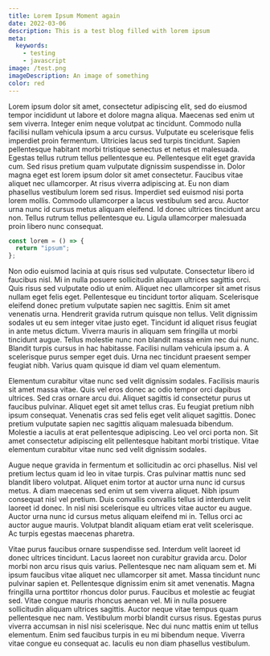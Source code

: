 ```yaml
---
title: Lorem Ipsum Moment again
date: 2022-03-06
description: This is a test blog filled with lorem ipsum
meta:
  keywords:
    - testing
    - javascript
image: /test.png
imageDescription: An image of something
color: red
---
```


Lorem ipsum dolor sit amet, consectetur adipiscing elit, sed do eiusmod tempor incididunt ut labore et dolore magna aliqua. Maecenas sed enim ut sem viverra. Integer enim neque volutpat ac tincidunt. Commodo nulla facilisi nullam vehicula ipsum a arcu cursus. Vulputate eu scelerisque felis imperdiet proin fermentum. Ultricies lacus sed turpis tincidunt. Sapien pellentesque habitant morbi tristique senectus et netus et malesuada. Egestas tellus rutrum tellus pellentesque eu. Pellentesque elit eget gravida cum. Sed risus pretium quam vulputate dignissim suspendisse in. Dolor magna eget est lorem ipsum dolor sit amet consectetur. Faucibus vitae aliquet nec ullamcorper. At risus viverra adipiscing at. Eu non diam phasellus vestibulum lorem sed risus. Imperdiet sed euismod nisi porta lorem mollis. Commodo ullamcorper a lacus vestibulum sed arcu. Auctor urna nunc id cursus metus aliquam eleifend. Id donec ultrices tincidunt arcu non. Tellus rutrum tellus pellentesque eu. Ligula ullamcorper malesuada proin libero nunc consequat.

```js
const lorem = () => {
  return "ipsum";
};
```

Non odio euismod lacinia at quis risus sed vulputate. Consectetur libero id faucibus nisl. Mi in nulla posuere sollicitudin aliquam ultrices sagittis orci. Quis risus sed vulputate odio ut enim. Aliquet nec ullamcorper sit amet risus nullam eget felis eget. Pellentesque eu tincidunt tortor aliquam. Scelerisque eleifend donec pretium vulputate sapien nec sagittis. Enim sit amet venenatis urna. Hendrerit gravida rutrum quisque non tellus. Velit dignissim sodales ut eu sem integer vitae justo eget. Tincidunt id aliquet risus feugiat in ante metus dictum. Viverra mauris in aliquam sem fringilla ut morbi tincidunt augue. Tellus molestie nunc non blandit massa enim nec dui nunc. Blandit turpis cursus in hac habitasse. Facilisi nullam vehicula ipsum a. A scelerisque purus semper eget duis. Urna nec tincidunt praesent semper feugiat nibh. Varius quam quisque id diam vel quam elementum.

Elementum curabitur vitae nunc sed velit dignissim sodales. Facilisis mauris sit amet massa vitae. Quis vel eros donec ac odio tempor orci dapibus ultrices. Sed cras ornare arcu dui. Aliquet sagittis id consectetur purus ut faucibus pulvinar. Aliquet eget sit amet tellus cras. Eu feugiat pretium nibh ipsum consequat. Venenatis cras sed felis eget velit aliquet sagittis. Donec pretium vulputate sapien nec sagittis aliquam malesuada bibendum. Molestie a iaculis at erat pellentesque adipiscing. Leo vel orci porta non. Sit amet consectetur adipiscing elit pellentesque habitant morbi tristique. Vitae elementum curabitur vitae nunc sed velit dignissim sodales.

Augue neque gravida in fermentum et sollicitudin ac orci phasellus. Nisl vel pretium lectus quam id leo in vitae turpis. Cras pulvinar mattis nunc sed blandit libero volutpat. Aliquet enim tortor at auctor urna nunc id cursus metus. A diam maecenas sed enim ut sem viverra aliquet. Nibh ipsum consequat nisl vel pretium. Duis convallis convallis tellus id interdum velit laoreet id donec. In nisl nisi scelerisque eu ultrices vitae auctor eu augue. Auctor urna nunc id cursus metus aliquam eleifend mi in. Tellus orci ac auctor augue mauris. Volutpat blandit aliquam etiam erat velit scelerisque. Ac turpis egestas maecenas pharetra.

Vitae purus faucibus ornare suspendisse sed. Interdum velit laoreet id donec ultrices tincidunt. Lacus laoreet non curabitur gravida arcu. Dolor morbi non arcu risus quis varius. Pellentesque nec nam aliquam sem et. Mi ipsum faucibus vitae aliquet nec ullamcorper sit amet. Massa tincidunt nunc pulvinar sapien et. Pellentesque dignissim enim sit amet venenatis. Magna fringilla urna porttitor rhoncus dolor purus. Faucibus et molestie ac feugiat sed. Vitae congue mauris rhoncus aenean vel. Mi in nulla posuere sollicitudin aliquam ultrices sagittis. Auctor neque vitae tempus quam pellentesque nec nam. Vestibulum morbi blandit cursus risus. Egestas purus viverra accumsan in nisl nisi scelerisque. Nec dui nunc mattis enim ut tellus elementum. Enim sed faucibus turpis in eu mi bibendum neque. Viverra vitae congue eu consequat ac. Iaculis eu non diam phasellus vestibulum.
